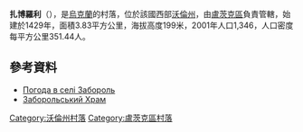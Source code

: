 <!-- 檔案不存在 [[Image:Панорама_Забороль.jpeg|right]] -->

{{coord|50|44|38|N|25|13|42|E|scale:30000|display=title}}

'''扎博羅利'''（{{lang-uk|Забороль}}），是[[烏克蘭|烏克蘭]]的村落，位於該國西部[[沃倫州|沃倫州]]，由[[盧茨克區|盧茨克區]]負責管轄，始建於1429年，面積3.83平方公里，海拔高度199米，2001年人口1,346，人口密度每平方公里351.44人。

==參考資料==
* [http://weather.in.ua/ua/volynskaja/8045 Погода в селі Забороль] {{Wayback|url=http://weather.in.ua/ua/volynskaja/8045 |date=20111219100935 }}
* [https://web.archive.org/web/20080622100417/http://www.pravoslavja.lutsk.ua/vev/stattja?newsid=344 Заборольський Храм]

[[Category:沃倫州村落|Category:沃倫州村落]]
[[Category:盧茨克區村落|Category:盧茨克區村落]]


{{Volyn-geo-stub}}